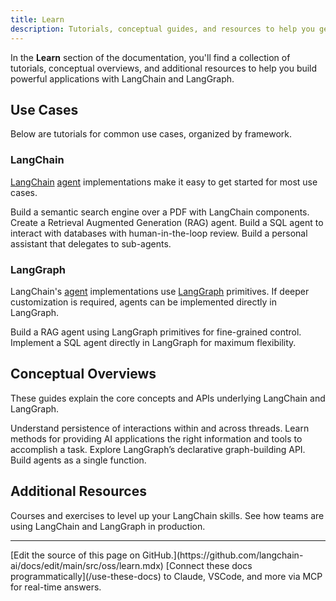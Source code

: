 ```yaml
---
title: Learn
description: Tutorials, conceptual guides, and resources to help you get started.
---
```




In the **Learn** section of the documentation, you'll find a collection of tutorials, conceptual overviews, and additional resources to help you build powerful applications with LangChain and LangGraph.

## Use Cases

Below are tutorials for common use cases, organized by framework.

### LangChain

[LangChain](/oss/python/langchain/overview) [agent](/oss/python/langchain/agents) implementations make it easy to get started for most use cases.

<Card title="Semantic Search" icon="magnifying-glass" href="/oss/python/langchain/knowledge-base" horizontal>
  Build a semantic search engine over a PDF with LangChain components.
</Card>

<Card title="RAG Agent" icon="user-magnifying-glass" href="/oss/python/langchain/rag" horizontal>
  Create a Retrieval Augmented Generation (RAG) agent.
</Card>

<Card title="SQL Agent" icon="database" href="/oss/python/langchain/sql-agent" horizontal>
  Build a SQL agent to interact with databases with human-in-the-loop review.
</Card>

<Card title="Supervisor Agent" icon="sitemap" href="/oss/python/langchain/supervisor" horizontal>
  Build a personal assistant that delegates to sub-agents.
</Card>


### LangGraph

LangChain's [agent](/oss/python/langchain/agents) implementations use [LangGraph](/oss/python/langgraph/overview) primitives.
If deeper customization is required, agents can be implemented directly in LangGraph.

<Card title="Custom RAG Agent" icon="user-magnifying-glass" href="/oss/python/langgraph/agentic-rag" horizontal>
  Build a RAG agent using LangGraph primitives for fine-grained control.
</Card>

<Card title="Custom SQL Agent" icon="database" href="/oss/python/langgraph/sql-agent" horizontal>
  Implement a SQL agent directly in LangGraph for maximum flexibility.
</Card>


## Conceptual Overviews

These guides explain the core concepts and APIs underlying LangChain and LangGraph.

<Card title="Memory" icon="brain" href="/oss/python/concepts/memory" horizontal>
  Understand persistence of interactions within and across threads.
</Card>

<Card title="Context engineering" icon="book-open" href="/oss/python/concepts/context" horizontal>
  Learn methods for providing AI applications the right information and tools to accomplish a task.
</Card>

<Card title="Graph API" icon="chart-network" href="/oss/python/langgraph/graph-api" horizontal>
  Explore LangGraph’s declarative graph-building API.
</Card>

<Card title="Functional API" icon="code" href="/oss/python/langgraph/functional-api" horizontal>
  Build agents as a single function.
</Card>

## Additional Resources

<Card title="LangChain Academy" icon="graduation-cap" href="https://academy.langchain.com/" horizontal>
  Courses and exercises to level up your LangChain skills.
</Card>

<Card title="Case Studies" icon="screen-users" href="/oss/python/langgraph/case-studies" horizontal>
  See how teams are using LangChain and LangGraph in production.
</Card>

---

<Callout icon="pen-to-square" iconType="regular">
    [Edit the source of this page on GitHub.](https://github.com/langchain-ai/docs/edit/main/src/oss/learn.mdx)
</Callout>
<Tip icon="terminal" iconType="regular">
    [Connect these docs programmatically](/use-these-docs) to Claude, VSCode, and more via MCP for    real-time answers.
</Tip>
